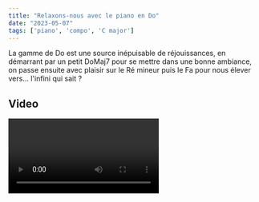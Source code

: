 ```yaml
---
title: "Relaxons-nous avec le piano en Do"
date: "2023-05-07"
tags: ['piano', 'compo', 'C major']
---
```


La gamme de Do est une source inépuisable de réjouissances, en démarrant par un petit DoMaj7 pour se mettre dans une bonne ambiance, on passe ensuite avec plaisir sur le Ré mineur puis le Fa pour nous élever vers... l'infini qui sait ?

## Video

<Video type="cloudinary" id="v1683995564%2Fmy-videos%2Frelaxing-in-c_jmfqxb.mp4" />

### Partition

> TODO.